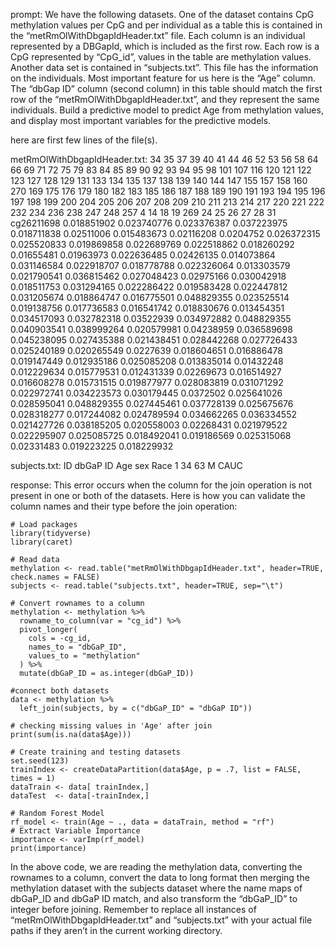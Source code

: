 prompt:
We have the following datasets. One of the dataset contains CpG methylation values per CpG and per individual as a table this is contained in the “metRmOlWithDbgapIdHeader.txt” file. Each column is an individual represented by a DBGapId, which is included as the first row. Each row is a CpG represented by "CpG_id", values in the table are methylation values. Another data set is contained in “subjects.txt”. This file has the information on the individuals. Most important feature for us here is the "Age" column. The "dbGap ID" column (second column) in this table should match the first row of the "metRmOlWithDbgapIdHeader.txt", and they represent the same individuals. Build a predictive model to predict Age from methylation values, and display most important variables for the predictive models. 

here are first few lines of the file(s).

metRmOlWithDbgapIdHeader.txt:
	34	35	37	39	40	41	44	46	52	53	56	58	64	66	69	71	72	75	79	83	84	85	89	90	92	93	94	95	98	101	107	116	120	121	122	123	127	128	129	131	133	134	135	137	138	139	140	144	147	155	157	158	160	270	169	175	176	179	180	182	183	185	186	187	188	189	190	191	193	194	195	196	197	198	199	200	204	205	206	207	208	209	210	211	213	214	217	220	221	222	232	234	236	238	247	248	257	4	14	18	19	269	24	25	26	27	28	31
cg26211698	0.018851902	0.023740776	0.023376387	0.037223975	0.018711838	0.02511006	0.015483673	0.02116208	0.0204752	0.026372315	0.025520833	0.019869858	0.022689769	0.022518862	0.018260292	0.01655481	0.01963973	0.022636485	0.02426135	0.014073864	0.031146584	0.022918707	0.018778788	0.022326064	0.013303579	0.021790541	0.036815462	0.027048423	0.02975166	0.030042918	0.018511753	0.031294165	0.022286422	0.019583428	0.022447812	0.031205674	0.018864747	0.016775501	0.048829355	0.023525514	0.019138756	0.017736583	0.016541742	0.018830676	0.013454351	0.034517093	0.032782318	0.03522939	0.034972882	0.048829355	0.040903541	0.038999264	0.020579981	0.04238959	0.036589698	0.045238095	0.027435388	0.021438451	0.028442268	0.027726433	0.025240189	0.020265549	0.0227639	0.018604651	0.016886478	0.019147449	0.012935186	0.025085208	0.013835014	0.01432248	0.012229634	0.015779531	0.012431339	0.02269673	0.016514927	0.016608278	0.015731515	0.019877977	0.028083819	0.031071292	0.022972741	0.034223573	0.030179445	0.0372502	0.025641026	0.028595041	0.048829355	0.027445461	0.037728139	0.025675676	0.028318277	0.017244082	0.024789594	0.034662265	0.036334552	0.021427726	0.038185205	0.020558003	0.02268431	0.021979522	0.022295907	0.025085725	0.018492041	0.019186569	0.025315068	0.02331483	0.019223225	0.018229932


subjects.txt:
ID	dbGaP ID	Age	sex	Race
1	34	63	M	CAUC


response:
This error occurs when the column for the join operation is not present in one or both of the datasets. Here is how you can validate the column names and their type before the join operation:

```
# Load packages
library(tidyverse)
library(caret)

# Read data
methylation <- read.table("metRmOlWithDbgapIdHeader.txt", header=TRUE, check.names = FALSE)
subjects <- read.table("subjects.txt", header=TRUE, sep="\t")

# Convert rownames to a column
methylation <- methylation %>% 
  rowname_to_column(var = "cg_id") %>%
  pivot_longer(
    cols = -cg_id,
    names_to = "dbGaP_ID",
    values_to = "methylation"
  ) %>%
  mutate(dbGaP_ID = as.integer(dbGaP_ID))

#connect both datasets
data <- methylation %>%
  left_join(subjects, by = c("dbGaP_ID" = "dbGaP ID"))

# checking missing values in 'Age' after join
print(sum(is.na(data$Age)))

# Create training and testing datasets
set.seed(123)
trainIndex <- createDataPartition(data$Age, p = .7, list = FALSE, times = 1)
dataTrain <- data[ trainIndex,]
dataTest  <- data[-trainIndex,]

# Random Forest Model
rf_model <- train(Age ~ ., data = dataTrain, method = "rf")
# Extract Variable Importance
importance <- varImp(rf_model)
print(importance)
```
In the above code, we are reading the methylation data, converting the rownames to a column, convert the data to long format then merging the methylation dataset with the subjects dataset where the name maps of dbGaP_ID and dbGaP ID match, and also transform the "dbGaP_ID" to integer before joining.
Remember to replace all instances of "metRmOlWithDbgapIdHeader.txt" and "subjects.txt" with your actual file paths if they aren't in the current working directory.
